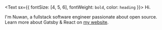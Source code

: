 <Text sx={{ fontSize: [4, 5, 6], fontWeight: `bold`, color: `heading` }}>
  Hi.
</Text>

I'm Nuwan, a fullstack software engineer passionate about open source. Learn more about Gatsby & React on [my website](https://www.nuwan.dev).
